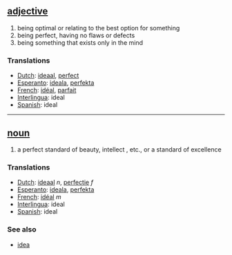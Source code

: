 == [[adjective]] ==
# being optimal or relating to the best option for something
# being perfect, having no flaws or defects
# being something that exists only in the mind

=== Translations ===
*[[Dutch]]: [[ideaal]], [[perfect]]
*[[Esperanto]]: [[ideala]], [[perfekta]]
*[[French]]: [[idéal]], [[parfait]]
*[[Interlingua]]: ideal
*[[Spanish]]: ideal

----

== [[noun]] ==
# a perfect standard of beauty, intellect , etc., or a standard of excellence

=== Translations ===
*[[Dutch]]: [[ideaal]] ''n'', [[perfectie]] ''f''
*[[Esperanto]]: [[ideala]], [[perfekta]]
*[[French]]: [[idéal]] ''m''
*[[Interlingua]]: ideal
*[[Spanish]]: ideal

=== See also ===
*[[idea]]